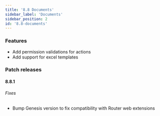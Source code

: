 ```yaml
---
title: '8.8 Documents'
sidebar_label: 'Documents'
sidebar_position: 2
id: '8.8-documents'
---
```


### Features

* Add permission validations for actions 
* Add support for excel templates 


### Patch releases

#### 8.8.1

###### Fixes

* Bump Genesis version to fix compatibility with Router web extensions 